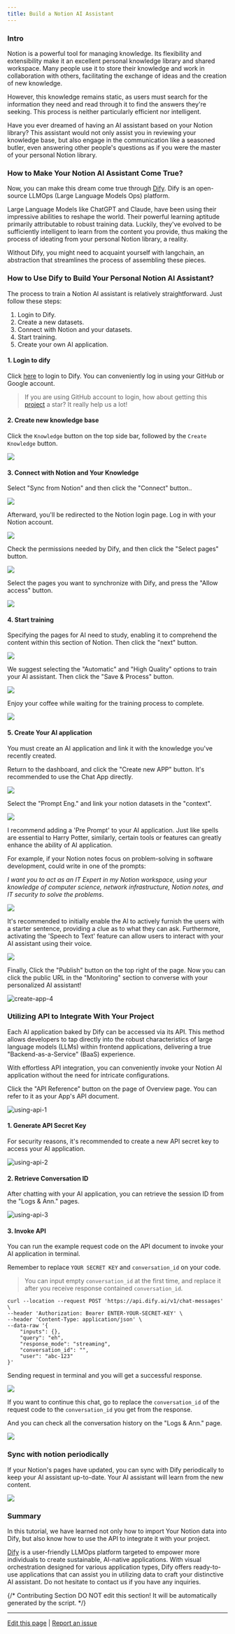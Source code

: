```yaml
---
title: Build a Notion AI Assistant
---
```



### Intro

Notion is a powerful tool for managing knowledge. Its flexibility and extensibility make it an excellent personal knowledge library and shared workspace. Many people use it to store their knowledge and work in collaboration with others, facilitating the exchange of ideas and the creation of new knowledge.

However, this knowledge remains static, as users must search for the information they need and read through it to find the answers they're seeking. This process is neither particularly efficient nor intelligent.

Have you ever dreamed of having an AI assistant based on your Notion library? This assistant would not only assist you in reviewing your knowledge base, but also engage in the communication like a seasoned butler, even answering other people's questions as if you were the master of your personal Notion library.

### How to Make Your Notion AI Assistant Come True?

Now, you can make this dream come true through [Dify](https://dify.ai/). Dify is an open-source LLMOps (Large Language Models Ops) platform.

Large Language Models like ChatGPT and Claude, have been using their impressive abilities to reshape the world. Their powerful learning aptitude primarily attributable to robust training data. Luckily, they've evolved to be sufficiently intelligent to learn from the content you provide, thus making the process of ideating from your personal Notion library, a reality.

Without Dify, you might need to acquaint yourself with langchain, an abstraction that streamlines the process of assembling these pieces.

### How to Use Dify to Build Your Personal Notion AI Assistant?

The process to train a Notion AI assistant is relatively straightforward. Just follow these steps:

1. Login to Dify.
2. Create a new datasets.
3. Connect with Notion and your datasets.
4. Start training.
5. Create your own AI application.

#### 1. Login to dify

Click [here](https://dify.ai/) to login to Dify. You can conveniently log in using your GitHub or Google account.

> If you are using GitHub account to login, how about getting this [project](https://github.com/langgenius/dify) a star? It really help us a lot!

#### 2. Create new knowledge base

Click the `Knowledge` button on the top side bar, followed by the `Create Knowledge` button.

![](https://assets-docs.dify.ai/2025/03/a5d9c40fb35b0f80e7de2b7418f6eedd.png)

#### 3. Connect with Notion and Your Knowledge[​](https://wsyfin.com/notion-dify#3-connect-with-notion-and-datasets)

Select "Sync from Notion" and then click the "Connect" button..

![](https://assets-docs.dify.ai/2025/03/f7a0f9cab9e93ea0e8874c001ffd2af3.png)

Afterward, you'll be redirected to the Notion login page. Log in with your Notion account.

![](https://assets-docs.dify.ai/2025/03/fd4714139bdcf1509d8a8ae2a3d7afd9.png)

Check the permissions needed by Dify, and then click the "Select pages" button.

![](https://assets-docs.dify.ai/2025/03/b4b7faedab6c232a5680322801e4466a.png)

Select the pages you want to synchronize with Dify, and press the "Allow access" button.

![](https://assets-docs.dify.ai/2025/03/fe00306264fa0334c6f96ba049460d08.png)

#### 4. Start training[​](https://wsyfin.com/notion-dify#4-start-training) <a href="#id-4-start-training" id="id-4-start-training"></a>

Specifying the pages for AI need to study, enabling it to comprehend the content within this section of Notion. Then click the "next" button.

![](https://assets-docs.dify.ai/2025/03/4e86d66f5ce46b2043f0eb9165a73572.png)

We suggest selecting the "Automatic" and "High Quality" options to train your AI assistant. Then click the "Save & Process" button.

![](https://assets-docs.dify.ai/2025/03/21184bca8647509abc58c75ad3002582.png)

Enjoy your coffee while waiting for the training process to complete.

![](https://assets-docs.dify.ai/2025/03/73cddadbf3b34edda974f8f47165d988.png)

#### 5. Create Your AI application[​](https://wsyfin.com/notion-dify#5-create-your-ai-application) <a href="#id-5-create-your-own-ai-application" id="id-5-create-your-own-ai-application"></a>

You must create an AI application and link it with the knowledge you've recently created.

Return to the dashboard, and click the "Create new APP" button. It's recommended to use the Chat App directly.

![](https://assets-docs.dify.ai/2025/03/8e91ce29dd346b3edd0f26a261e27ad2.png)

Select the "Prompt Eng." and link your notion datasets in the "context".

![](https://assets-docs.dify.ai/2025/03/853c348bfc86a2f845a7698fe715f6f1.png)

I recommend adding a 'Pre Prompt' to your AI application. Just like spells are essential to Harry Potter, similarly, certain tools or features can greatly enhance the ability of AI application.

For example, if your Notion notes focus on problem-solving in software development, could write in one of the prompts:

_I want you to act as an IT Expert in my Notion workspace, using your knowledge of computer science, network infrastructure, Notion notes, and IT security to solve the problems_.

![](https://assets-docs.dify.ai/dify-enterprise-mintlify/en/learn-more/use-cases/f5a5e95e1120906669b3c1ad4e186dea.png)

It's recommended to initially enable the AI to actively furnish the users with a starter sentence, providing a clue as to what they can ask. Furthermore, activating the 'Speech to Text' feature can allow users to interact with your AI assistant using their voice.

![](https://assets-docs.dify.ai/dify-enterprise-mintlify/en/learn-more/use-cases/ffa36d0313dba8ac4255424c4f880191.png)

Finally, Click the "Publish" button on the top right of the page. Now you can click the public URL in the "Monitoring" section to converse with your personalized AI assistant!

![create-app-4](https://assets-docs.dify.ai/dify-enterprise-mintlify/en/learn-more/use-cases/1f8c6f7d7f3d61a1928d25ab85f7b1ff.png)

### Utilizing API to Integrate With Your Project <a href="#utilizing-api-to-integrate-with-your-project" id="utilizing-api-to-integrate-with-your-project"></a>

Each AI application baked by Dify can be accessed via its API. This method allows developers to tap directly into the robust characteristics of large language models (LLMs) within frontend applications, delivering a true "Backend-as-a-Service" (BaaS) experience.

With effortless API integration, you can conveniently invoke your Notion AI application without the need for intricate configurations.

Click the "API Reference" button on the page of Overview page. You can refer to it as your App's API document.

![using-api-1](https://assets-docs.dify.ai/dify-enterprise-mintlify/en/learn-more/use-cases/4062ac40525d573f14a8059a6605688a.png)

#### 1. Generate API Secret Key[​](https://wsyfin.com/notion-dify#1-generate-api-secret-key) <a href="#id-1-generate-api-secret-key" id="id-1-generate-api-secret-key"></a>

For security reasons, it's recommended to create a new API secret key to access your AI application.

![using-api-2](https://assets-docs.dify.ai/dify-enterprise-mintlify/en/learn-more/use-cases/b2546aa50caff4316798edc0b950661d.png)

#### 2. Retrieve Conversation ID[​](https://wsyfin.com/notion-dify#2-retrieve-conversation-id) <a href="#id-2-retrieve-conversation-id" id="id-2-retrieve-conversation-id"></a>

After chatting with your AI application, you can retrieve the session ID from the "Logs & Ann." pages.

![using-api-3](https://assets-docs.dify.ai/dify-enterprise-mintlify/en/learn-more/use-cases/6feec1081814299c574b5fb4af3f2bb8.png)

#### 3. Invoke API[​](https://wsyfin.com/notion-dify#3-invoke-api) <a href="#id-3-invoke-api" id="id-3-invoke-api"></a>

You can run the example request code on the API document to invoke your AI application in terminal.

Remember to replace `YOUR SECRET KEY` and `conversation_id` on your code.

> You can input empty `conversation_id` at the first time, and replace it after you receive response contained `conversation_id`.

```
curl --location --request POST 'https://api.dify.ai/v1/chat-messages' \
--header 'Authorization: Bearer ENTER-YOUR-SECRET-KEY' \
--header 'Content-Type: application/json' \
--data-raw '{
    "inputs": {},
    "query": "eh",
    "response_mode": "streaming",
    "conversation_id": "",
    "user": "abc-123"
}'
```

Sending request in terminal and you will get a successful response.

![](https://assets-docs.dify.ai/2025/03/fb57e6a8fdb61fbc7b3c3d42f32d2ca5.png)

If you want to continue this chat, go to replace the `conversation_id` of the request code to the `conversation_id` you get from the response.

And you can check all the conversation history on the "Logs & Ann." page.

![](https://assets-docs.dify.ai/2025/03/1b7644c76a65eb6b7ad4937ba681fcd3.png)

### Sync with notion periodically[​](https://wsyfin.com/notion-dify#sync-with-notion-periodically) <a href="#sync-with-notion-periodically" id="sync-with-notion-periodically"></a>

If your Notion's pages have updated, you can sync with Dify periodically to keep your AI assistant up-to-date. Your AI assistant will learn from the new content.

![](https://assets-docs.dify.ai/2025/03/5a2b362a900401b85f1ba69414edf076.png)

### Summary

In this tutorial, we have learned not only how to import Your Notion data into Dify, but also know how to use the API to integrate it with your project.

[Dify](https://dify.ai/) is a user-friendly LLMOps platform targeted to empower more individuals to create sustainable, AI-native applications. With visual orchestration designed for various application types, Dify offers ready-to-use applications that can assist you in utilizing data to craft your distinctive AI assistant. Do not hesitate to contact us if you have any inquiries.

{/*
Contributing Section
DO NOT edit this section!
It will be automatically generated by the script.
*/}

---

[Edit this page](https://github.com/langgenius/dify-docs/edit/main/en/learn-more/use-cases/build-an-notion-ai-assistant.mdx) | [Report an issue](https://github.com/langgenius/dify-docs/issues/new?title=Documentation%20Issue%3A%20-an-notion-ai-assist&body=%23%23%20Issue%20Description%0A%3C%21--%20Please%20briefly%20describe%20the%20issue%20you%20found%20--%3E%0A%0A%23%23%20Page%20Link%0Ahttps%3A%2F%2Fgithub.com%2Flanggenius%2Fdify-docs%2Fblob%2Fmain%2Fen/learn-more/use-cases%2Fbuild-an-notion-ai-assistant.mdx%0A%0A%23%23%20Suggested%20Changes%0A%3C%21--%20If%20you%20have%20specific%20suggestions%20for%20changes%2C%20please%20describe%20them%20here%20--%3E%0A%0A%3C%21--%20Thank%20you%20for%20helping%20improve%20our%20documentation%21%20--%3E)

